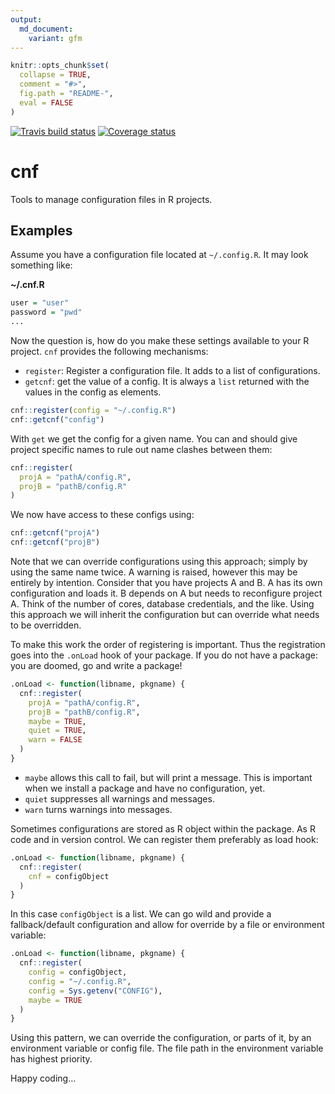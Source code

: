 ```yaml
---
output:
  md_document:
    variant: gfm
---
```


<!-- README.md is generated from README.Rmd. Please edit that file -->

```r
knitr::opts_chunk$set(
  collapse = TRUE,
  comment = "#>",
  fig.path = "README-",
  eval = FALSE
)
```
[![Travis build status](https://travis-ci.org/INWTlab/config.svg?branch=master)](https://travis-ci.org/INWTlab/config)
[![Coverage status](https://codecov.io/gh/INWTlab/config/branch/master/graph/badge.svg)](https://codecov.io/github/INWTlab/config?branch=master)

# cnf

Tools to manage configuration files in R projects.

## Examples

Assume you have a configuration file located at `~/.config.R`. It may look
something like:

**~/.cnf.R**

```r
user = "user"
password = "pwd"
...
```

Now the question is, how do you make these settings available to your R project.
`cnf` provides the following mechanisms:

- `register`: Register a configuration file. It adds to a list of configurations.
- `getcnf`: get the value of a config. It is always a `list` returned with the
values in the config as elements.

```r
cnf::register(config = "~/.config.R")
cnf::getcnf("config")
```

With `get` we get the config for a given name. You can and should give project
specific names to rule out name clashes between them:

```r
cnf::register(
  projA = "pathA/config.R",
  projB = "pathB/config.R"
)
```

We now have access to these configs using:

```r
cnf::getcnf("projA")
cnf::getcnf("projB")
```

Note that we can override configurations using this approach; simply by using
the same name twice. A warning is raised, however this may be entirely by
intention. Consider that you have projects A and B. A has its own configuration and
loads it. B depends on A but needs to reconfigure project A. Think of the number
of cores, database credentials, and the like. Using this approach we will
inherit the configuration but can override what needs to be overridden.

To make this work the order of registering is important. Thus the registration
goes into the `.onLoad` hook of your package. If you do not have a package: you
are doomed, go and write a package!

```r
.onLoad <- function(libname, pkgname) {
  cnf::register(
    projA = "pathA/config.R",
    projB = "pathB/config.R",
    maybe = TRUE,
    quiet = TRUE,
    warn = FALSE
  )
}
```

- `maybe` allows this call to fail, but will print a message. This is important
when we install a package and have no configuration, yet.
- `quiet` suppresses all warnings and messages.
- `warn` turns warnings into messages.

Sometimes configurations are stored as R object within the package. As R code
and in version control. We can register them preferably as load hook:

```r
.onLoad <- function(libname, pkgname) {
  cnf::register(
    cnf = configObject
  )
}
```

In this case `configObject` is a list. We can go wild and provide a
fallback/default configuration and allow for override by a file or environment
variable:

```r
.onLoad <- function(libname, pkgname) {
  cnf::register(
    config = configObject,
    config = "~/.config.R",
    config = Sys.getenv("CONFIG"),
    maybe = TRUE
  )
}
```

Using this pattern, we can override the configuration, or parts of it, by an
environment variable or config file. The file path in the environment variable
has highest priority.

Happy coding...

